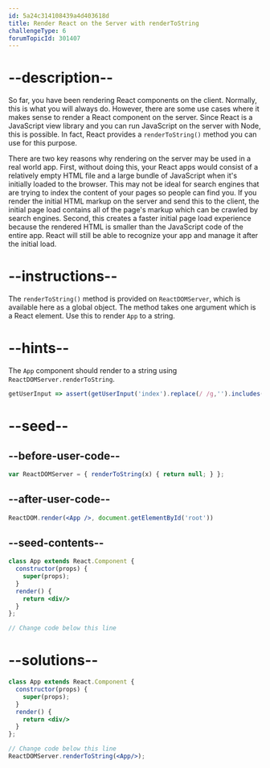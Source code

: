 ```yaml
---
id: 5a24c314108439a4d403618d
title: Render React on the Server with renderToString
challengeType: 6
forumTopicId: 301407
---
```


# --description--

So far, you have been rendering React components on the client. Normally, this is what you will always do. However, there are some use cases where it makes sense to render a React component on the server. Since React is a JavaScript view library and you can run JavaScript on the server with Node, this is possible. In fact, React provides a `renderToString()` method you can use for this purpose.

There are two key reasons why rendering on the server may be used in a real world app. First, without doing this, your React apps would consist of a relatively empty HTML file and a large bundle of JavaScript when it's initially loaded to the browser. This may not be ideal for search engines that are trying to index the content of your pages so people can find you. If you render the initial HTML markup on the server and send this to the client, the initial page load contains all of the page's markup which can be crawled by search engines. Second, this creates a faster initial page load experience because the rendered HTML is smaller than the JavaScript code of the entire app. React will still be able to recognize your app and manage it after the initial load.

# --instructions--

The `renderToString()` method is provided on `ReactDOMServer`, which is available here as a global object. The method takes one argument which is a React element. Use this to render `App` to a string.

# --hints--

The `App` component should render to a string using `ReactDOMServer.renderToString`.

```js
getUserInput => assert(getUserInput('index').replace(/ /g,'').includes('ReactDOMServer.renderToString(<App/>)') && Enzyme.mount(React.createElement(App)).children().name() === 'div');
```

# --seed--

## --before-user-code--

```jsx
var ReactDOMServer = { renderToString(x) { return null; } };
```

## --after-user-code--

```jsx
ReactDOM.render(<App />, document.getElementById('root'))
```

## --seed-contents--

```jsx
class App extends React.Component {
  constructor(props) {
    super(props);
  }
  render() {
    return <div/>
  }
};

// Change code below this line
```

# --solutions--

```jsx
class App extends React.Component {
  constructor(props) {
    super(props);
  }
  render() {
    return <div/>
  }
};

// Change code below this line
ReactDOMServer.renderToString(<App/>);
```
